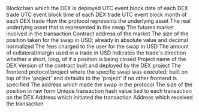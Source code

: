 <ParamField path="blockchain">
Blockchain which the DEX is deployed
</ParamField>
<ParamField path="block_date">
UTC event block date of each DEX trade
</ParamField>
<ParamField path="block_time">
UTC event block time of each DEX trade
</ParamField>
<ParamField path="block_month">
UTC event block month of each DEX trade
</ParamField>
<ParamField path="virtual_asset">
How the protocol represents the underlying asset
</ParamField>
<ParamField path="underlying_asset">
The real underlying asset that is represented in the swap
</ParamField>
<ParamField path="market">
The futures market involved in the transaction
</ParamField>
<ParamField path="market_address">
Contract address of the market
</ParamField>
<ParamField path="volume_usd">
The size of the position taken for the swap in USD; already in absolute value and decimal normalized
</ParamField>
<ParamField path="fee_usd">
The fees charged to the user for the swap in USD
</ParamField>
<ParamField path="margin_usd">
The amount of collateral/margin used in a trade in USD
</ParamField>
<ParamField path="trade">
Indicates the trade&#x27;s direction whether a short, long, of if a position is being closed
</ParamField>
<ParamField path="project">
Project name of the DEX
</ParamField>
<ParamField path="version">
Version of the contract built and deployed by the DEX project
</ParamField>
<ParamField path="frontend">
The frontend protocol/project where the specific swap was executed; built on top of the &#x27;project&#x27; and defaults to the &#x27;project&#x27; if no other frontend is specified
</ParamField>
<ParamField path="trader">
The address which made the swap in the protocol
</ParamField>
<ParamField path="volume_raw">
The size of the position in raw form
</ParamField>
<ParamField path="tx_hash">
Unique transaction hash value tied to each transaction on the DEX
</ParamField>
<ParamField path="tx_from">
Address which initiated the transaction
</ParamField>
<ParamField path="tx_to">
Address which received the transaction
</ParamField>
<ParamField path="evt_index">

</ParamField>
